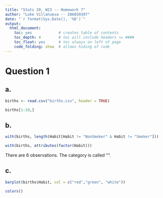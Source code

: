 ```yaml
---
title: "Stats 20, W23 -- Homework 7"
author: "Luke Villanueva -- 206039397"
date: "`r format(Sys.Date(), '%D')`"
output:
  html_document:
    toc: yes            # creates table of contents
    toc_depth: 4        # toc will include headers <= ####
    toc_float: yes      # toc always on left of page
    code_folding: show  # allows hiding of code
---
```


# Question 1

## a. 

```r

births <- read.csv("births.csv", header = TRUE)

births[1:10,]

```

## b.

```r

with(births, length(Habit[Habit != "NonSmoker" & Habit != "Smoker"]))

with(births, attributes(factor(Habit)))

```

There are 6 observations. The category is called "".

## c.

```r

barplot(births$Habit, col = c("red","green", "white"))

colors()

```